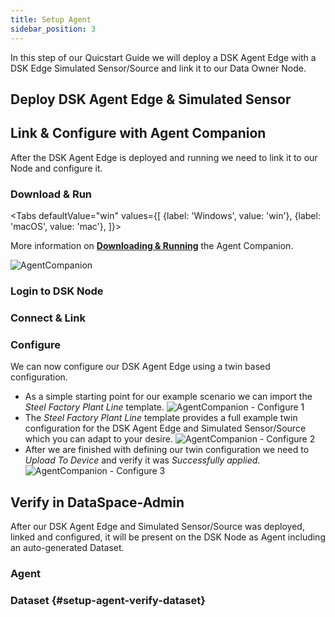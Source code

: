 ```yaml
---
title: Setup Agent
sidebar_position: 3
---
```


In this step of our Quicstart Guide we will deploy a DSK Agent Edge with a DSK Edge Simulated Sensor/Source and link it to our Data Owner Node.

## Deploy DSK Agent Edge & Simulated Sensor

<DockerComposeAutomatedSetup />

## Link & Configure with Agent Companion

After the DSK Agent Edge is deployed and running we need to link it to our Node and configure it.

### Download & Run

<Tabs
  defaultValue="win"
  values={[
    {label: 'Windows', value: 'win'},
    {label: 'macOS', value: 'mac'},
  ]}>
  <TabItem value="win"><AgentCompanionDownloadWin /></TabItem>
  <TabItem value="mac"><AgentCompanionDownloadMac /></TabItem>
</Tabs>

More information on [**Downloading & Running**](../setup/agent_companion.mdx) the Agent Companion.

![AgentCompanion](./img/agent-companion.png)

### Login to DSK Node
<AgentCompanionLogin />

### Connect & Link
<AgentCompanionConnect />
<AgentCompanionLink />

### Configure
We can now configure our DSK Agent Edge using a twin based configuration.
* As a simple starting point for our example scenario we can import the *Steel Factory Plant Line* template.
![AgentCompanion - Configure 1](./img/agent-companion-configure-1.png)
* The *Steel Factory Plant Line* template provides a full example twin configuration for the DSK Agent Edge and Simulated Sensor/Source which you can adapt to your desire.
![AgentCompanion - Configure 2](./img/agent-companion-configure-2.png)
* After we are finished with defining our twin configuration we need to *Upload To Device* and verify it was *Successfully applied*.
![AgentCompanion - Configure 3](./img/agent-companion-configure-3.png)  

## Verify in DataSpace-Admin
After our DSK Agent Edge and Simulated Sensor/Source was deployed, linked and configured, it will be present on the DSK Node as Agent including an auto-generated Dataset.

### Agent
<AgentCompanionVerifyAgent />

### Dataset {#setup-agent-verify-dataset}
<AgentCompanionVerifyDataset />